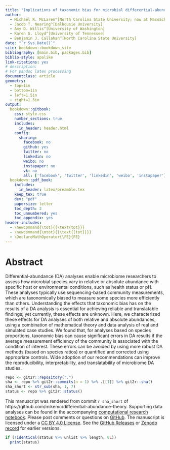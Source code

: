 ```yaml
---
title: "Implications of taxonomic bias for microbial differential-abundance analysis"
author:
  - Michael R. McLaren^[North Carolina State University; now at Massachusetts Institute of Technology. Send correspondence to m.mclaren42@gmail.com]
  - Jacob T. Nearing^[Dalhousie University]
  - Amy D. Willis^[University of Washington]
  - Karen G. Lloyd^[University of Tennessee]
  - Benjamin J. Callahan^[North Carolina State University]
date: "`r Sys.Date()`"
site: bookdown::bookdown_site
bibliography: [main.bib, packages.bib]
biblio-style: apalike
link-citations: yes
# description:
# For pandoc latex processing
documentclass: article
geometry:
  - top=1in
  - bottom=1in
  - left=1.5in
  - right=1.5in
output:
  bookdown::gitbook:
    css: style.css
    number_sections: true
    includes:
      in_header: header.html
    config:
      sharing:
        facebook: no
        github: yes
        twitter: no
        linkedin: no
        weibo: no
        instapaper: no
        vk: no
        all: ['facebook', 'twitter', 'linkedin', 'weibo', 'instapaper']
  bookdown::pdf_book:
    includes:
      in_header: latex/preamble.tex
    keep_tex: true
    dev: "pdf"
    papersize: letter
    toc_depth: 2
    toc_unnumbered: yes
    toc_appendix: yes
header-includes:
  - \newcommand{\tot}{{\text{tot}}}
  - \newcommand{\mtot}{{\text{[tot]}}}
  - \DeclareMathOperator{\FE}{FE}
---
```


# Abstract {-}

<!-- **Abstract:** -->
Differential-abundance (DA) analyses enable microbiome researchers to assess how microbial species vary in relative or absolute abundance with specific host or environmental conditions, such as health status or pH.
These analyses typically use sequencing-based community measurements, which are taxonomically biased to measure some species more efficiently than others.
Understanding the effects that taxonomic bias has on the results of a DA analysis is essential for achieving reliable and translatable findings; yet currently, these effects are unknown.
Here, we characterized these effects for DA analyses of both relative and absolute abundances, using a combination of mathematical theory and data analysis of real and simulated case studies.
We found that, for analyses based on species proportions, taxonomic bias can cause significant errors in DA results if the average measurement efficiency of the community is associated with the condition of interest.
These errors can be avoided by using more robust DA methods (based on species ratios) or quantified and corrected using appropriate controls.
Wide adoption of our recommendations can improve the reproducibility, interpretability, and translatability of microbiome DA studies.


```r
repo <- git2r::repository(".")
sha <- repo %>% git2r::commits(n = 1) %>% .[[1]] %>% git2r::sha()
sha_short <- str_sub(sha, 1, 7)
status <- repo %>% git2r::status()
```

::: {#preface-note .rmdnote}

This manuscript was rendered from commit `r sha_short` of https://github.com/mikemc/differential-abundance-theory.
Supporting data analyses can be found in the accompanying [computational research notebook](https://mikemc.github.io/differential-abundance-theory/notebook/).
Please post comments or questions on [GitHub](https://github.com/mikemc/differential-abundance-theory).
The manuscript is licensed under a [CC BY 4.0 License](https://creativecommons.org/licenses/by/4.0/).
See the [GitHub Releases](https://github.com/mikemc/differential-abundance-theory/releases) or [Zenodo record](https://doi.org/10.5281/zenodo.4552717) for earlier versions.

```r
if (!identical(status %>% unlist %>% length, 0L))
  print(status)
```

:::

